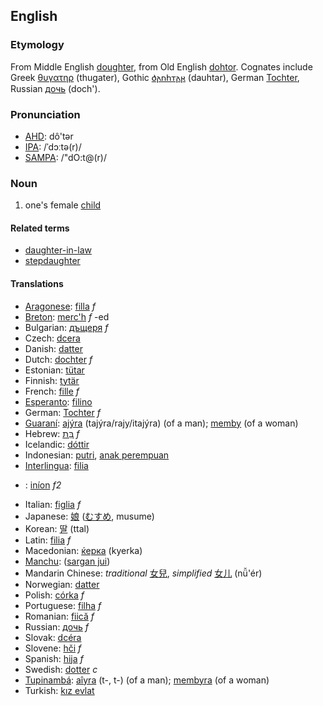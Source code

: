 ==English==
===Etymology===
From Middle English [[doughter]], from Old English [[dohtor]]. Cognates include Greek [[θυγατηρ]] (thugater), Gothic [[𐌳𐌰𐌿𐌷𐍄𐌰𐍂]] (dauhtar), German [[Tochter]], Russian [[дочь]] (doch').
===Pronunciation===
*[[w:AHD|AHD]]: dô'tər
*[[w:IPA|IPA]]: /ˈdɔːtə(r)/
*[[w:SAMPA|SAMPA]]: /"dO:t@(r)/

===Noun===
#one's female [[child]]
====Related terms====
*[[daughter-in-law]]
*[[stepdaughter]]

====Translations====
*[[Aragonese]]: [[filla]] ''f''
*[[Breton]]: [[merc'h]] ''f'' -ed
*Bulgarian: [[дъщеря]] ''f''
*Czech: [[dcera]]
*Danish: [[datter]]
*Dutch: [[dochter]] ''f''
*Estonian: [[tütar]]
*Finnish: [[tytär]]
*French: [[fille]] ''f''
*[[Esperanto]]: [[filino]]
*German: [[Tochter]] ''f''
*[[Guaraní]]: [[ajýra]] (tajýra/rajy/itajýra) (of a man); [[memby]] (of a woman)
*Hebrew: [[בת|בַּת]] ''f''
*Icelandic: [[dóttir]]
*Indonesian: [[putri]], [[anak perempuan]]
*[[Interlingua]]: [[filia]]
*{{ga}}: [[iníon]] ''f2''
*Italian: [[figlia]] ''f''
*Japanese: [[娘]] ([[むすめ]], musume)
*Korean: [[딸]] (ttal)
*Latin: [[filia]] ''f''
*Macedonian: [[ќерка]] (kyerka)
*[[Manchu]]: ([[sargan jui]])
*Mandarin Chinese: ''traditional'' [[女兒]], ''simplified'' [[女儿]] (nǚ'ér)
*Norwegian: [[datter]]
*Polish: [[córka]] ''f''
*Portuguese: [[filha]] ''f''
*Romanian: [[fiică]] ''f''
*Russian: [[дочь]] ''f''
*Slovak: [[dcéra]]
*Slovene: [[hči]] ''f''
*Spanish: [[hija]] ''f''
*Swedish: [[dotter]] ''c''
*[[Tupinambá]]: [[aîyra]] (t-, t-) (of a man); [[membyra]] (of a woman)
*Turkish: [[kız evlat]]